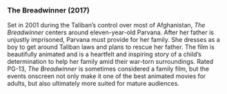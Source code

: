 ### The Breadwinner (2017)

Set in 2001 during the Taliban's control over most of Afghanistan, _The Breadwinner_ centers around eleven-year-old Parvana. After her father is unjustly imprisoned, Parvana must provide for her family. She dresses as a boy to get around Taliban laws and plans to rescue her father. The film is beautifully animated and is a heartfelt and inspiring story of a child's determination to help her family amid their war-torn surroundings. Rated PG-13, _The Breadwinner_ is sometimes considered a family film, but the events onscreen not only make it one of the best animated movies for adults, but also ultimately more suited for mature audiences.